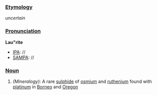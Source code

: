 ===[[Etymology]]===
''uncertain''
===[[Pronunciation]]===
'''Lau"rite'''
*[[IPA]]: //
*[[SAMPA]]: //
===[[Noun]]===
#''(Mineralogy):'' A rare [[sulphide]] of [[osmium]] and [[ruthenium]] found with [[platinum]] in [[Borneo]] and [[Oregon]]